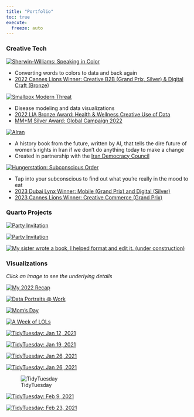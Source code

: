 ```yaml
---
title: "Portfolio"
toc: true
execute:
  freeze: auto 
---
```


### Creative Tech

::: {layout-ncol=2}

:::{.div .portfolio}
[![[Sherwin-Williams: Speaking in Color]{.bold}](posts/imgs/portfolio/sic.png){fig-alt="App logo that says Speaking In Color: Think it, Say it, See it. On top of green and blue background"}](https://speakingincolor.app/)

* Converting words to colors to data and back again
* [2022 Cannes Lions Winner: Creative B2B (Grand Prix, Silver) & Digital Craft (Bronze)](https://www.wundermanthompson.com/news/grand-prix-for-speaking-in-color){.portfolio}
:::

:::{.div .portfolio}
[![[Smallpox Modern Threat]{.bold}](posts/imgs/portfolio/smallpox.png){fig-alt="logo for project that says 'smallpox modern threat'"}](https://www.mmm-online.com/home/channel/wundermans-smallpox-simulator-models-outbreaks-to-chilling-effect/)

* Disease modeling and data visualizations
* [2022 LIA Bronze Award: Health & Wellness Creative Use of Data](https://www.liaentries.com/winners/?id_entry=106428&id_medium=28&id_submedium=80&id_category=0&view=details&range=f&page=8&keyword=&medium=28,31&category=&award=b&country=&title_brand=&credits=&company_name=&city=&proceed_simple_search=false&proceed_advanced_search=true){.portfolio}
* [MM+M Silver Award: Global Campaign 2022](https://www.mmm-online.com/mmm-awards/global-campaign-2022/){.portfolio}
:::

:::{.div .portfolio}
[![[AIran]{.bold}](posts/imgs/portfolio/airan.png){fig-alt="collage editorial style image that includes faces of two women and maps of Iran, overlayed with text that reads: So what will define the future history of Iran?"}](https://www.rewriteiran.com/)

* A history book from the future, written by AI, that tells the dire future of women's rights in Iran if we don't do anything today to make a change
* Created in partnership with the [Iran Democracy Council](https://irandemocracycouncil.com/){.portfolio}
:::

:::{.div .portfolio}
[![[Hungerstation: Subconscious Order]{.bold}](posts/imgs/portfolio/hungerstation.png){fig-alt="words"}](https://findmycraving.com/)

* Tap into your subconscious to find out what you're really in the mood to eat
* [2023 Dubai Lynx Winner: Mobile (Grand Prix) and Digital (Silver)](https://www.wundermanthompson.com/news/grand-prix-for-speaking-in-color){.portfolio}
* [2023 Cannes Lions Winner: Creative Commerce (Grand Prix)](https://www.wundermanthompson.com/news/cannes-lions-2023-news){.portfolio}
:::
:::

### Quarto Projects

::: {layout="[30,-5,30,-5,30]"}
[![[Party Invitation]{.portfolio}](posts/imgs/portfolio/frolitea.png){fig-alt="screenshot of invitation to a holiday party, with an image of the Boston tea party"}](https://frolitea-spectacular.netlify.app/)

[![[Party Invitation]{.portfolio}](posts/imgs/portfolio/FROLIDAYS_2022_sm.png){fig-alt="hand drawn graphic saying 'frolidays holiday spectacular"}](https://frolidays.netlify.app/)

[![[My sister wrote a book, I helped format and edit it. (under construction)]{.portfolio}](posts/imgs/portfolio/restricted_files.png){fig-alt="image with book title: the restricted files."}](https://restricted-files.netlify.app/)
:::

### Visualizations
[*Click an image to see the underlying details*]{.portfolio}

::: {layout="[30,-5,30,-5,30]"}

[![[My 2022 Recap]{.portfolio}](posts/imgs/portfolio/viz/recap.png){fig-alt="A connected scatterplot that shows all the places Caro visited in 2022."}](https://carobuck.com/posts/2022_recap.html)

[![[Data Portraits @ Work]{.portfolio}](posts/imgs/ported_imgs/cia-portrait.png){fig-alt="data portraits, one for each member of my team. Each portrait is colorful rectangle with abstract shapes/doodles"}](https://carobuck.com/posts/cia-portraits.html)

[![[Mom's Day]{.portfolio}](posts/imgs/ported_imgs/Moms_Day_2020.jpg){fig-alt="Floral inspired visualization with green, red, purple and yellow flowers on a gray background"}](https://carobuck.com/posts/moms-day-2020.html)

[![[A Week of LOLs]{.portfolio}](posts/imgs/ported_imgs/lol_viz.jpg){fig-alt="The final visualization: a multitude of colorful hand-drawn symbols in a grid"}](https://carobuck.com/posts/week-of-lols.html)

[![[TidyTuesday: Jan 12, 2021]{.portfolio}](posts/imgs/portfolio/viz/20210112_artwork.png){fig-alt="words"}](https://github.com/carobuck/tidyTuesday/blob/main/20210112_artwork.R)

[![[TidyTuesday: Jan 19, 2021]{.portfolio}](posts/imgs/portfolio/viz/20210119_kenyacrops.png){fig-alt="words"}](https://github.com/carobuck/tidyTuesday/blob/main/20210119_kenyaCensus.R)

[![[TidyTuesday: Jan 26, 2021]{.portfolio}](posts/imgs/portfolio/viz/plasticPollution.png){fig-alt="words"}](https://github.com/carobuck/tidyTuesday/blob/main/20210126_plasticPollution.R)

[![[TidyTuesday: Jan 26, 2021]{.portfolio}](posts/imgs/portfolio/viz/plasticPollution_bernie.png){fig-alt="words"}](https://github.com/carobuck/tidyTuesday/blob/main/20210126_plasticPollution.R)

![[TidyTuesday]{.portfolio}](posts/imgs/portfolio/viz/dubois.png){fig-alt="words"}

:::
::: {layout="[30,-5,30,-5,30]"}
[![[TidyTuesday: Feb 9, 2021]{.portfolio}](posts/imgs/portfolio/viz/lifeWealth.png){fig-alt="words"}](https://github.com/carobuck/tidyTuesday/blob/main/20210209_lifetimeWealth.md)

[![[TidyTuesday: Feb 23, 2021]{.portfolio}](posts/imgs/portfolio/viz/employstatus.png){fig-alt="words"}](https://github.com/carobuck/tidyTuesday/blob/main/20210223_employmentstatus.Rmd)

![[]{.portfolio}](posts/imgs/portfolio/viz/moreviz.png){fig-alt="image says 'more coming soon'"}

:::
